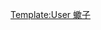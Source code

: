 {{Userbox-r
  |border-c = #000000
  |border-s = 1
  |id-c     = #FF7300
  |id-s     = 12
  |id-fc    = #E60000
  |info-c   = #FF4500
  |info-s   = 8
  |info-fc  = #4D1F00
  |id       = [[File:Black scorpion.jpg|60px]]  
  |info     = 該用戶有養[[蠍子]]。
}}
[[Category:维基百科:用戶框|Template:User 蠍子]]